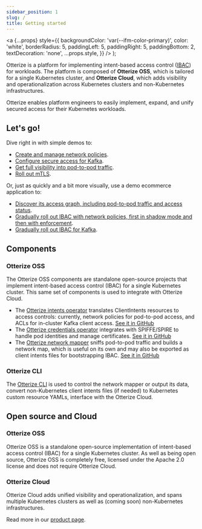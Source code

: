 ```yaml
---
sidebar_position: 1
slug: /
title: Getting started
---
```


  <a
    {...props}
    style={{
      backgroundColor: 'var(--ifm-color-primary)',
      color: 'white',
      borderRadius: 5,
      paddingLeft: 5,
      paddingRight: 5,
      paddingBottom: 2,
      textDecoration: 'none',
      ...props.style,
    }}
  />
);

Otterize is a platform for implementing intent-based access control ([IBAC](/intent-based-access-control)) for workloads.
The platform is composed of **Otterize OSS**, which is tailored for a single Kubernetes cluster, and **Otterize Cloud**, which adds visibility and operationalization across Kubernetes clusters and non-Kubernetes infrastructures.

Otterize enables platform engineers to easily implement, expand, and unify secured access for their Kubernetes workloads.
## Let's go!
Dive right in with simple demos to:
* [Create and manage network policies](/quick-tutorials/k8s-network-policies).
* [Configure secure access for Kafka](/quick-tutorials/k8s-kafka-mtls).
* [Get full visibility into pod-to-pod traffic](/quick-tutorials/k8s-network-mapper).
* [Roll out mTLS](/quick-tutorials/k8s-mtls).

Or, just as quickly and a bit more visually, use a demo ecommerce application to:
* [Discover its access graph, including pod-to-pod traffic and access status](/quick-visual-tutorials/visual-k8s-cluster-mapping).
* [Gradually roll out IBAC with network policies, first in shadow mode and then with enforcement](/quick-visual-tutorials/visual-ibac-network-policies).
* [Gradually roll out IBAC for Kafka](/quick-visual-tutorials/visual-ibac-kafka-k8s).


## Components

### Otterize OSS
The Otterize OSS components are standalone open-source projects that implement intent-based access control (IBAC) for a single Kubernetes cluster. This same set of components is used to integrate with Otterize Cloud.
- The [Otterize intents operator](/reference/configuration/intents-operator) translates ClientIntents resources to access controls: currently, network policies for pod-to-pod access, and ACLs for in-cluster Kafka client access. [See it in GitHub](https://github.com/otterize/intents-operator)
- The [Otterize credentials operator](/reference/configuration/credentials-operator) integrates with SPIFFE/SPIRE to handle pod identities and manage certificates. [See it in GitHub](https://github.com/otterize/credentials-operator)
- The [Otterize network mapper](/reference/configuration/network-mapper) sniffs pod-to-pod traffic and builds a network map, which is useful on its own and may also be exported as client intents files for bootstrapping IBAC. [See it in GitHub](https://github.com/otterize/network-mapper)


### Otterize CLI

The [Otterize CLI](/reference/cli) is used to control the network mapper or output its data, convert non-Kubernetes client
intents files (if needed) to Kubernetes custom resource YAMLs, interface with the Otterize Cloud.

## Open source and Cloud

### Otterize OSS

Otterize OSS is a standalone open-source implementation of intent-based access control (IBAC) for a single Kubernetes cluster. As well as being open source, Otterize OSS is completely free, licensed under the Apache 2.0 license and does not require Otterize Cloud.

### Otterize Cloud

Otterize Cloud adds unified visibility and operationalization,
and spans multiple Kubernetes clusters as well as (coming soon) non-Kubernetes infrastructures.

Read more in our [product page](https://otterize.com/product).